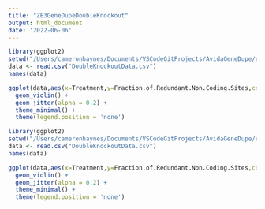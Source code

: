 ```yaml
---
title: "ZE3GeneDupeDoubleKnockout"
output: html_document
date: '2022-06-06'
---
```


```r
library(ggplot2)
setwd("/Users/cameronhaynes/Documents/VSCodeGitProjects/AvidaGeneDupe/experiments/2022-5-5-LalejiniEtAlWLogic25/TidiedData")
data <- read.csv("DoubleKnockoutData.csv")
names(data)

ggplot(data,aes(x=Treatment,y=Fraction.of.Redundant.Non.Coding.Sites,color=Treatment,fill=Treatment)) + #Add color=Replicate with a replicate column to plot each curve seperately 
  geom_violin() +
  geom_jitter(alpha = 0.2) +
  theme_minimal() +
  theme(legend.position = 'none')
```

```r
library(ggplot2)
setwd("/Users/cameronhaynes/Documents/VSCodeGitProjects/AvidaGeneDupe/experiments/2022-3-29-PaperDuplication/TidiedData")
data <- read.csv("DoubleKnockoutData.csv")
names(data)

ggplot(data,aes(x=Treatment,y=Fraction.of.Redundant.Non.Coding.Sites,color=Treatment,fill=Treatment)) + #Add color=Replicate with a replicate column to plot each curve seperately 
  geom_violin() +
  geom_jitter(alpha = 0.2) +
  theme_minimal() +
  theme(legend.position = 'none')
```